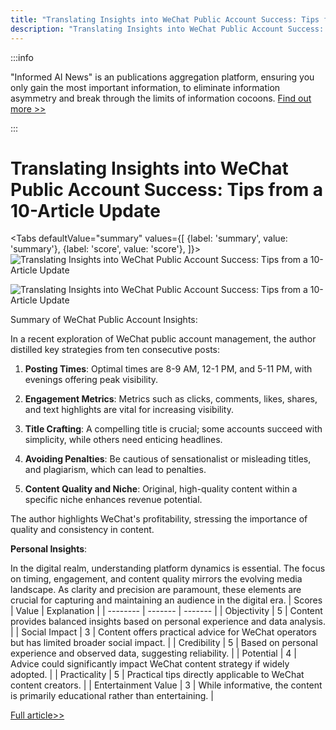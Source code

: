 ```yaml
---
title: "Translating Insights into WeChat Public Account Success: Tips from a 10-Article Update"
description: "Translating Insights into WeChat Public Account Success: Tips from a 10-Article Update"
---
```



:::info

"Informed AI News" is an publications aggregation platform, ensuring you only gain the most important information, to eliminate information asymmetry and break through the limits of information cocoons.  [Find out more >>](/)

:::

# Translating Insights into WeChat Public Account Success: Tips from a 10-Article Update


<Tabs
	defaultValue="summary"
	values={[
	{label: 'summary', value: 'summary'},
	{label: 'score', value: 'score'},
]}>
<TabItem value="summary">
<img
  src="https://image.informedainews.com/2024/06/06/To-Qr9-1717676071-0.jpg"
  alt="Translating Insights into WeChat Public Account Success: Tips from a 10-Article Update"
/>

<img
  src="https://image.informedainews.com/2024/06/06/To-KPR-1717676071-1.jpg"
  alt="Translating Insights into WeChat Public Account Success: Tips from a 10-Article Update"
/>



Summary of WeChat Public Account Insights:

In a recent exploration of WeChat public account management, the author distilled key strategies from ten consecutive posts:

1. **Posting Times**: Optimal times are 8-9 AM, 12-1 PM, and 5-11 PM, with evenings offering peak visibility.

2. **Engagement Metrics**: Metrics such as clicks, comments, likes, shares, and text highlights are vital for increasing visibility.

3. **Title Crafting**: A compelling title is crucial; some accounts succeed with simplicity, while others need enticing headlines.

4. **Avoiding Penalties**: Be cautious of sensationalist or misleading titles, and plagiarism, which can lead to penalties.

5. **Content Quality and Niche**: Original, high-quality content within a specific niche enhances revenue potential.

The author highlights WeChat's profitability, stressing the importance of quality and consistency in content.

**Personal Insights**:

In the digital realm, understanding platform dynamics is essential. The focus on timing, engagement, and content quality mirrors the evolving media landscape. As clarity and precision are paramount, these elements are crucial for capturing and maintaining an audience in the digital era.
</TabItem>
<TabItem value="score">
	| Scores     | Value   | Explanation |
	| -------- | ------- | ------- |
	| Objectivity  | 5    | Content provides balanced insights based on personal experience and data analysis.    |
	| Social Impact | 3     | Content offers practical advice for WeChat operators but has limited broader social impact.    |
	| Credibility    | 5    | Based on personal experience and observed data, suggesting reliability.    |
	| Potential    | 4    | Advice could significantly impact WeChat content strategy if widely adopted.    |
	| Practicality    | 5    | Practical tips directly applicable to WeChat content creators.    |
	| Entertainment Value    | 3    | While informative, the content is primarily educational rather than entertaining.    |
</TabItem>
</Tabs>

[Full article>>](https://www.woshipm.com/operate/6066180.html)
